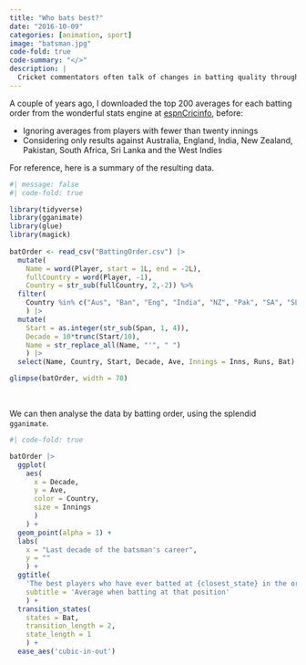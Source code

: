 ```yaml
---
title: "Who bats best?"
date: "2016-10-09"
categories: [animation, sport]
image: "batsman.jpg"
code-fold: true
code-summary: "</>"
description: |
  Cricket commentators often talk of changes in batting quality through the ages. Or they say that batting order matters to averages (or vice-versa). But is there anything in these questions?
---
```


A couple of years ago, I downloaded the top 200 averages for each batting order from the wonderful stats engine at [espnCricinfo](http://stats.espncricinfo.com/ci/engine/stats/index.html), before:

-   Ignoring averages from players with fewer than twenty innings
-   Considering only results against Australia, England, India, New Zealand, Pakistan, South Africa, Sri Lanka and the West Indies

For reference, here is a summary of the resulting data.

```r
#| message: false
#| code-fold: true

library(tidyverse)
library(gganimate)
library(glue)
library(magick)
  
batOrder <- read_csv("BattingOrder.csv") |>  
  mutate(
    Name = word(Player, start = 1L, end = -2L),
    fullCountry = word(Player, -1),
    Country = str_sub(fullCountry, 2,-2)) %>% 
  filter(
    Country %in% c("Aus", "Ban", "Eng", "India", "NZ", "Pak", "SA", "SL", "WI")
    ) |> 
  mutate(
    Start = as.integer(str_sub(Span, 1, 4)),
    Decade = 10*trunc(Start/10),
    Name = str_replace_all(Name, "'", " ") 
    ) |> 
  select(Name, Country, Start, Decade, Ave, Innings = Inns, Runs, Bat)

glimpse(batOrder, width = 70)
```

</br>

We can then analyse the data by batting order, using the splendid `gganimate`.

```r
#| code-fold: true

batOrder |> 
  ggplot(
    aes(
      x = Decade,
      y = Ave,
      color = Country, 
      size = Innings
      )
    ) +
  geom_point(alpha = 1) +
  labs(
    x = "Last decade of the batsman's career",
    y = ""
    ) +
  ggtitle(
    'The best players who have ever batted at {closest_state} in the order',
    subtitle = 'Average when batting at that position'
    ) + 
  transition_states(
    states = Bat,
    transition_length = 2,
    state_length = 1
    ) + 
  ease_aes('cubic-in-out') 
```
